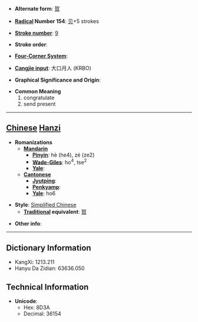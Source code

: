 * '''Alternate form''': [[賀]]

* '''[[Wiktionary:Chinese radical index| Radical]] Number 154''': [[Wiktionary:Chinese radical index 贝|贝]]+5 strokes

* '''[[Wiktionary:Chinese total strokes index|Stroke number]]''': [[Wiktionary:Chinese total strokes index 9|9]]

* '''Stroke order''': 

* '''[[Wiktionary:Chinese four corner index|Four-Corner System]]''': 

* '''[[Wiktionary:Chinese Cangjie index|Cangjie input]]''': 大口月人 (KRBO)

* '''Graphical Significance and Origin''': 

* '''Common Meaning'''
*#congratulate
*# send present


----

== [[Chinese]] [[Hanzi]] ==

* '''Romanizations'''
** '''[[Mandarin]]'''
*** '''[[Pinyin]]''': hè (he4), zé (ze2)
*** '''[[Wade-Giles]]''': ho<sup>4</sup>, tse<sup>2</sup>
*** '''[[Yale]]''': 
** '''[[Cantonese]]'''
*** '''[[Jyutping]]''':
*** '''[[Penkyamp]]''': 
*** '''[[Yale]]''': ho6

* '''Style''': [[Simplified Chinese]] 
** '''[[Traditional Chinese|Traditional]] equivalent''': [[賀]]

* '''Other info''': 

----

== Dictionary Information ==

* KangXi: 1213.211
* Hanyu Da Zidian: 63636.050

== Technical Information ==

* '''Unicode''':
** Hex: 8D3A
** Decimal: 36154